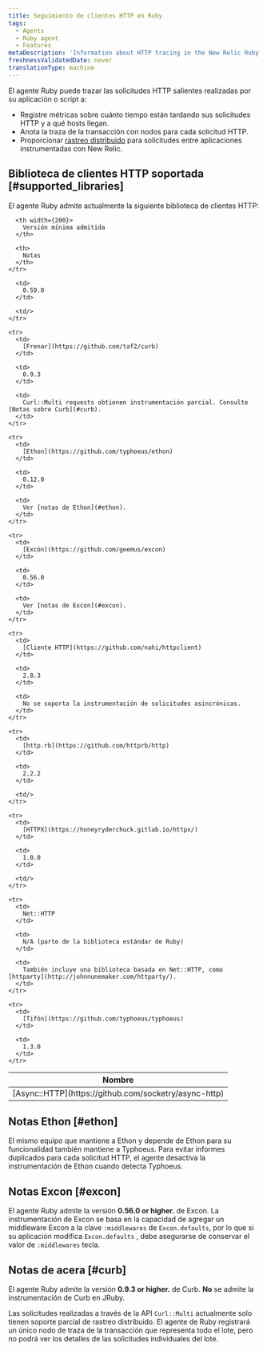 ```yaml
---
title: Seguimiento de clientes HTTP en Ruby
tags:
  - Agents
  - Ruby agent
  - Features
metaDescription: 'Information about HTTP tracing in the New Relic Ruby agent, including supported clients and versions.'
freshnessValidatedDate: never
translationType: machine
---
```


El agente Ruby puede trazar las solicitudes HTTP salientes realizadas por su aplicación o script a:

* Registre métricas sobre cuánto tiempo están tardando sus solicitudes HTTP y a qué hosts llegan.
* Anota la traza de la transacción con nodos para cada solicitud HTTP.
* Proporcionar [rastreo distribuido](/docs/distributed-tracing/concepts/introduction-distributed-tracing/) para solicitudes entre aplicaciones instrumentadas con New Relic.

## Biblioteca de clientes HTTP soportada [#supported_libraries]

El agente Ruby admite actualmente la siguiente biblioteca de clientes HTTP&#x3A;

<table>
  <thead>
    <tr>
      <th width={150}>
        Nombre
      </th>

      <th width={200}>
        Versión mínima admitida
      </th>

      <th>
        Notas
      </th>
    </tr>
  </thead>

  <tbody>
    <tr>
      <td>
        [Async::HTTP](https://github.com/socketry/async-http)
      </td>

      <td>
        0.59.0
      </td>

      <td/>
    </tr>

    <tr>
      <td>
        [Frenar](https://github.com/taf2/curb)
      </td>

      <td>
        0.9.3
      </td>

      <td>
        Curl::Multi requests obtienen instrumentación parcial. Consulte [Notas sobre Curb](#curb).
      </td>
    </tr>

    <tr>
      <td>
        [Ethon](https://github.com/typhoeus/ethon)
      </td>

      <td>
        0.12.0
      </td>

      <td>
        Ver [notas de Ethon](#ethon).
      </td>
    </tr>

    <tr>
      <td>
        [Excón](https://github.com/geemus/excon)
      </td>

      <td>
        0.56.0
      </td>

      <td>
        Ver [notas de Excon](#excon).
      </td>
    </tr>

    <tr>
      <td>
        [Cliente HTTP](https://github.com/nahi/httpclient)
      </td>

      <td>
        2.8.3
      </td>

      <td>
        No se soporta la instrumentación de solicitudes asincrónicas.
      </td>
    </tr>

    <tr>
      <td>
        [http.rb](https://github.com/httprb/http)
      </td>

      <td>
        2.2.2
      </td>

      <td/>
    </tr>

    <tr>
      <td>
        [HTTPX](https://honeyryderchuck.gitlab.io/httpx/)
      </td>

      <td>
        1.0.0
      </td>

      <td/>
    </tr>

    <tr>
      <td>
        Net::HTTP
      </td>

      <td>
        N/A (parte de la biblioteca estándar de Ruby)
      </td>

      <td>
        También incluye una biblioteca basada en Net::HTTP, como [httparty](http://johnnunemaker.com/httparty/).
      </td>
    </tr>

    <tr>
      <td>
        [Tifón](https://github.com/typhoeus/typhoeus)
      </td>

      <td>
        1.3.0
      </td>
    </tr>
  </tbody>
</table>

## Notas Ethon [#ethon]

El mismo equipo que mantiene a Ethon y depende de Ethon para su funcionalidad también mantiene a Typhoeus. Para evitar informes duplicados para cada solicitud HTTP, el agente desactiva la instrumentación de Ethon cuando detecta Typhoeus.

## Notas Excon [#excon]

El agente Ruby admite la versión <DNT>**0.56.0 or higher.**</DNT> de Excon. La instrumentación de Excon se basa en la capacidad de agregar un middleware Excon a la clave `:middlewares` de `Excon.defaults`, por lo que si su aplicación modifica `Excon.defaults` , debe asegurarse de conservar el valor de `:middlewares` tecla.

## Notas de acera [#curb]

El agente Ruby admite la versión <DNT>**0.9.3 or higher.**</DNT> de Curb. **No** se admite la instrumentación de Curb en JRuby.

Las solicitudes realizadas a través de la API `Curl::Multi` actualmente solo tienen soporte parcial de rastreo distribuido. El agente de Ruby registrará un único nodo de traza de la transacción que representa todo el lote, pero no podrá ver los detalles de las solicitudes individuales del lote.
